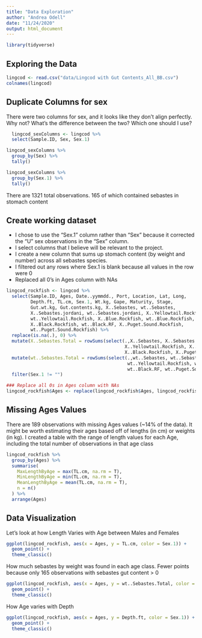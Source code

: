 ```yaml
---
title: "Data Exploration"
author: "Andrea Odell"
date: "11/24/2020"
output: html_document
---
```


```r
library(tidyverse)
```

## Exploring the Data

```r
lingcod <- read.csv("data/Lingcod with Gut Contents_All_BB.csv")
colnames(lingcod)
```

## Duplicate Columns for sex

There were two columns for sex, and it looks like they don't align perfectly. Why not? What's the difference between the two? Which one should I use?
```r
  lingcod_sexColumns <- lingcod %>% 
  select(Sample.ID, Sex, Sex.1)

lingcod_sexColumns %>% 
  group_by(Sex) %>%
  tally()

lingcod_sexColumns %>% 
  group_by(Sex.1) %>%
  tally()
```

There are 1321 total observations. 165 of which contained sebastes in stomach content

## Create working dataset

- I chose to use the "Sex.1" column rather than "Sex" because it corrected the "U" sex observations in the "Sex" column. 
- I select columns that I believe will be relevant to the project. 
- I create a new column that sums up stomach content (by weight and number) across all sebastes species. 
- I filtered out any rows where Sex.1 is blank because all values in the row were 0
- Replaced all 0's in Ages column with NAs


```r
lingcod_rockfish <- lingcod %>%
  select(Sample.ID, Ages, Date..yymmdd., Port, Location, Lat, Long,
         Depth.ft, TL.cm, Sex.1, Wt.kg, Gape, Maturity, Stage, 
         Gut.wt.kg, Gut.contents.kg, X..Sebastes, wt..Sebastes, 
         X..Sebastes.jordani, wt..Sebastes.jordani, X..Yellowtail.Rockfish,
         wt..Yellowtail.Rockfish, X..Blue.Rockfish, wt..Blue.Rockfish,
         X..Black.Rockfish, wt..Black.RF, X..Puget.Sound.Rockfish,
         wt..Puget.Sound.Rockfish) %>% 
  replace(is.na(.), 0) %>%
  mutate(X..Sebastes.Total = rowSums(select(.,X..Sebastes, X..Sebastes.jordani,
                                            X..Yellowtail.Rockfish, X..Blue.Rockfish,
                                            X..Black.Rockfish, X..Puget.Sound.Rockfish))) %>% 
  mutate(wt..Sebastes.Total = rowSums(select(.,wt..Sebastes, wt..Sebastes.jordani,
                                             wt..Yellowtail.Rockfish, wt..Blue.Rockfish,
                                             wt..Black.RF, wt..Puget.Sound.Rockfish))) %>% 
  filter(Sex.1 != "")

### Replace all 0s in Ages column with NAs
lingcod_rockfish$Ages <- replace(lingcod_rockfish$Ages, lingcod_rockfish$Ages == 0, NA)
```


## Missing Ages Values

There are 189 observations with missing Ages values (~14% of the data). It might be worth estimating their ages based off of lengths (in cm) or weights (in kg). I created a table with the range of length values for each Age, including the total number of observations in that age class

```r
lingcod_rockfish %>% 
  group_by(Ages) %>%
  summarise(
    MaxLengthByAge = max(TL.cm, na.rm = T),
    MinLengthByAge = min(TL.cm, na.rm = T),
    MeanLengthByAge = mean(TL.cm, na.rm = T),
    n = n()
  ) %>%
  arrange(Ages)
```

## Data Visualization

Let's look at how Length Varies with Age between Males and Females
```r
ggplot(lingcod_rockfish, aes(x = Ages, y = TL.cm, color = Sex.1)) +
  geom_point() +
  theme_classic()
```


How much sebastes by weight was found in each age class. Fewer points because only 165 observations with sebastes gut content > 0
```r
ggplot(lingcod_rockfish, aes(x = Ages, y = wt..Sebastes.Total, color = Sex.1)) +
  geom_point() +
  theme_classic()
```

How Age varies with Depth
```r
ggplot(lingcod_rockfish, aes(x = Ages, y = Depth.ft, color = Sex.1)) +
  geom_point() +
  theme_classic()
```










